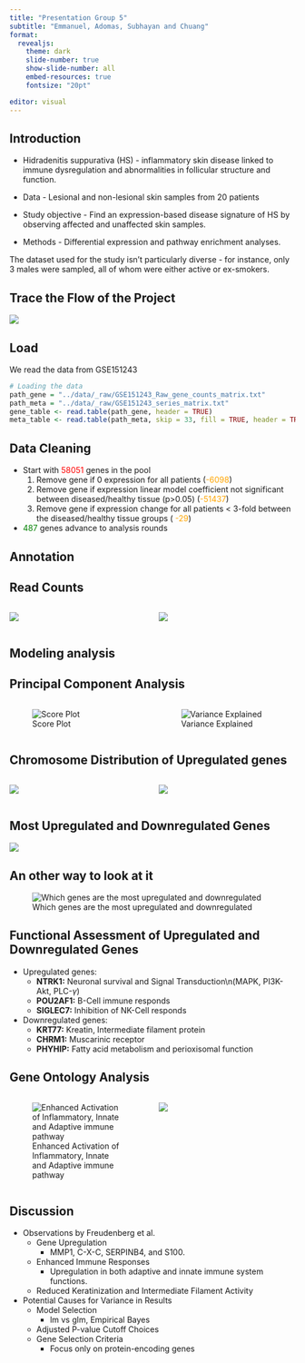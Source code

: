 ```yaml
---
title: "Presentation Group 5"
subtitle: "Emmanuel, Adomas, Subhayan and Chuang"
format: 
  revealjs: 
    theme: dark
    slide-number: true
    show-slide-number: all
    embed-resources: true
    fontsize: "20pt"

editor: visual
---
```


## Introduction

-   Hidradenitis suppurativa (HS) - inflammatory skin disease linked to immune dysregulation and abnormalities in follicular structure and function.

-   Data - Lesional and non-lesional skin samples from 20 patients

-   Study objective - Find an expression-based disease signature of HS by observing affected and unaffected skin samples.

-   Methods - Differential expression and pathway enrichment analyses.

The dataset used for the study isn't particularly diverse - for instance, only 3 males were sampled, all of whom were either active or ex-smokers.

## Trace the Flow of the Project

![](../pictures/flowchart.bmp){fig-align="center"}

## Load

We read the data from GSE151243

``` .r
# Loading the data
path_gene = "../data/_raw/GSE151243_Raw_gene_counts_matrix.txt"
path_meta = "../data/_raw/GSE151243_series_matrix.txt"
gene_table <- read.table(path_gene, header = TRUE)
meta_table <- read.table(path_meta, skip = 33, fill = TRUE, header = TRUE)
```

## Data Cleaning

-   Start with [58051]{style="color:red;"} genes in the pool
    1.  Remove gene if 0 expression for all patients ([-6098]{style="color:orange;"})
    2.  Remove gene if expression linear model coefficient not significant between diseased/healthy tissue (p\>0.05) ([-51437]{style="color:orange;"})
    3.  Remove gene if expression change for all patients \< 3-fold between the diseased/healthy tissue groups ( [-29]{style="color:orange;"})
-   [487]{style="color:green;"} genes advance to analysis rounds

## Annotation

## Read Counts

::: columns
::: {.column width="50%"}
![](../pictures/Read_count_raw.png)
:::

::: {.column width="50%"}
![](../pictures/Read_count_significant.png)
:::
:::

## Modeling analysis

## Principal Component Analysis

::: columns
::: {.column width="50%"}
![Score Plot](../pictures/PCA_score.png)
:::

::: {.column width="50%"}
![Variance Explained](../pictures/PCA_var.png)
:::
:::

## Chromosome Distribution of Upregulated genes

::: columns
::: {.column width="50%"}
![](../pictures/chromosomal_dist_upreg.png){fig-align="center"}
:::

::: {.column width="50%"}
![](../pictures/chromosomal_dist_downreg.png){fig-align="center"}
:::
:::

## Most Upregulated and Downregulated Genes

![](../pictures/Heatmap_overview.png){fig-align="center"}

## An other way to look at it

![Which genes are the most upregulated and downregulated](../pictures/boxplot_change.png)

## Functional Assessment of Upregulated and Downregulated Genes

-   Upregulated genes:
    -   **NTRK1:** Neuronal survival and Signal Transduction\\n(MAPK, PI3K-Akt, PLC-$\gamma$)
    -   **POU2AF1:** B-Cell immune responds
    -   **SIGLEC7:** Inhibition of NK-Cell responds
-   Downregulated genes:
    -   **KRT77:** Kreatin, Intermediate filament protein
    -   **CHRM1:** Muscarinic receptor
    -   **PHYHIP:** Fatty acid metabolism and perioxisomal function

## Gene Ontology Analysis
::: columns
::: {.column width="50%"}
![Enhanced Activation of Inflammatory, Innate and Adaptive immune pathway](../pictures/GO_upreg_top20.png)
:::

::: {.column width="50%"}
![](../pictures/GO_downreg_overview.png){fig-align="center"}
:::
:::

## Discussion

-   Observations by Freudenberg et al.
    -   Gene Upregulation
        -   MMP1, C-X-C, SERPINB4, and S100.
    -   Enhanced Immune Responses
        -   Upregulation in both adaptive and innate immune system functions.
    -   Reduced Keratinization and Intermediate Filament Activity
-   Potential Causes for Variance in Results
    -   Model Selection
        -   lm vs glm, Empirical Bayes
    -   Adjusted P-value Cutoff Choices
    -   Gene Selection Criteria
        -   Focus only on protein-encoding genes



